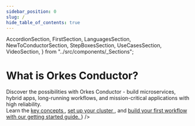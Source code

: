 ```yaml
---
sidebar_position: 0
slug: /
hide_table_of_contents: true
---
```


  AccordionSection,
  FirstSection,
  LanguagesSection,
  NewToConductorSection,
  StepBoxesSection,
  UseCasesSection,
  VideoSection,
} from "../src/components/_Sections";

# What is Orkes Conductor?

<main className={`container mainContainer padding-vert--md`}>
  <FirstSection content="Orkes Conductor: the battle-tested, open-source based application orchestration platform for developers." />
  <FirstSection content="Build composable workflows visually or with code, orchestrate executions across any language and deployment model, and scale your applications with high reliability and observability." />
  <StepBoxesSection
    steps={[
      {
        title: "Getting Started",
        description:
          "Learn how to build workflows, discover key concepts, and explore powerful features.",
        to: "getting-started/step1",
      },
      {
        title: "Examples",
        description:
          "Examples and easy to get started templates for various use cases",
        to: "/docs/category/examples",
      },
      {
        title: "Reference Docs",
        description: "Conductor features, capabilities and APIs",
        to: "/docs/category/ref-docs",
      },
    ]}
  />
  <NewToConductorSection
    title="New to Conductor?"
    description={
      <div>
        Discover the possibilities with Orkes Conductor - build microservices,
        hybrid apps, long-running workflows, and mission-critical applications
        with high reliability.
        <br /> Learn the <a
          href="https://orkes.cloud/content/category/developer-guides"
          target="_self"
        >
          key concepts
        </a>, <a
          href="https://orkes.cloud/content/get-orkes-conductor"
          target="_self"
        >
          set up your cluster
        </a>, and <a
          href="https://orkes.cloud/content/category/getting-started"
          target="_self"
        >
          build your first workflow with our getting started guide.
        </a>
      </div>
    }
  />
  <LanguagesSection />
  <AccordionSection />
  <UseCasesSection />
  <VideoSection />
</main>
